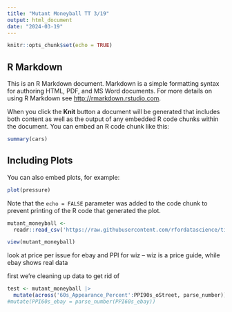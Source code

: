 ```yaml
---
title: "Mutant Moneyball TT 3/19"
output: html_document
date: "2024-03-19"
---
```


```r
knitr::opts_chunk$set(echo = TRUE)
```

## R Markdown

This is an R Markdown document. Markdown is a simple formatting syntax for authoring HTML, PDF, and MS Word documents. For more details on using R Markdown see <http://rmarkdown.rstudio.com>.

When you click the **Knit** button a document will be generated that includes both content as well as the output of any embedded R code chunks within the document. You can embed an R code chunk like this:

```r
summary(cars)
```

## Including Plots

You can also embed plots, for example:

```r
plot(pressure)
```

Note that the `echo = FALSE` parameter was added to the code chunk to prevent printing of the R code that generated the plot.
```r
mutant_moneyball <- 
  readr::read_csv('https://raw.githubusercontent.com/rfordatascience/tidytuesday/master/data/2024/2024-03-19/mutant_moneyball.csv')

```

```r
view(mutant_moneyball)
```

look at price per issue for ebay and PPI for wiz -- wiz is a price guide, while ebay shows real data 

first we're cleaning up data to get rid of 

```r
test <- mutant_moneyball |> 
  mutate(across('60s_Appearance_Percent':PPI90s_oStreet, parse_number))
#mutate(PPI60s_ebay = parse_number(PPI60s_ebay))
```

